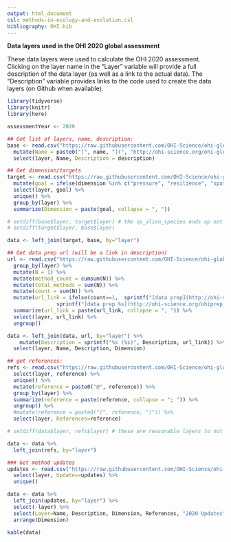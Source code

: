 ```yaml
---
output: html_document
csl: methods-in-ecology-and-evolution.csl
bibliography: OHI.bib
---
```


**Data layers used in the OHI 2020 global assessment**

These data layers were used to calculate the OHI 2020 assessment.  Clicking on the layer name in the "Layer" variable will provide a full description of the data layer (as well as a link to the actual data).  The "Description" variable provides links to the code used to create the data layers (on Github when available).

```r
library(tidyverse)
library(knitr)
library(here)

assessmentYear <- 2020
```

```r

## Get list of layers, name, description:
base <- read.csv("https://raw.githubusercontent.com/OHI-Science/ohi-global/draft/metadata_documentation/layers_eez_base.csv") %>%
  mutate(Name = paste0("[", name, "](", "http://ohi-science.org/ohi-global/layers#", layer, ")")) %>%
  select(layer, Name, Description = description)

## Get dimension/targets
target <- read.csv("https://raw.githubusercontent.com/OHI-Science/ohi-global/draft/metadata_documentation/layers_eez_targets.csv", stringsAsFactors = FALSE) %>%
  mutate(goal = ifelse(dimension %in% c("pressure", "resilience", "spatial", "weighting"), dimension, goal)) %>%
  select(layer, goal) %>%
  unique() %>%
  group_by(layer) %>%
  summarize(Dimension = paste(goal, collapse = ", "))

# setdiff(base$layer, target$layer) # the sp_alien_species ends up not being used, hab_softbottom_extent is used as a data check in HAB (ok that these are listed)
# setdiff(target$layer, base$layer)

data <- left_join(target, base, by="layer")

## Get data prep url (will be a link in description)
url <- read.csv("https://raw.githubusercontent.com/OHI-Science/ohi-global/draft/metadata_documentation/layers_eez_dataprep.csv") %>%
  group_by(layer) %>%
  mutate(N = 1) %>%
  mutate(method_count = cumsum(N)) %>%
  mutate(total_methods = sum(N)) %>%
  mutate(count = sum(N)) %>%
  mutate(url_link = ifelse(count==1,  sprintf("[data prep](http://ohi-science.org/ohiprep_v%s/%s)", assessmentYear, dataprep_url), 
                sprintf("[data prep %s](http://ohi-science.org/ohiprep_v%s/%s)", method_count, assessmentYear, dataprep_url))) %>%  
  summarize(url_link = paste(url_link, collapse = ", ")) %>%
  select(layer, url_link) %>%
  ungroup()

data <- left_join(data, url, by="layer") %>%
    mutate(Description = sprintf("%s (%s)", Description, url_link)) %>%
  select(layer, Name, Description, Dimension)

## get references:
refs <- read.csv("https://raw.githubusercontent.com/OHI-Science/ohi-global/draft/metadata_documentation/layers_eez_reference.csv") %>%
  select(layer, reference) %>%
  unique() %>%
  mutate(reference = paste0("@", reference)) %>%
  group_by(layer) %>%
  summarize(reference = paste(reference, collapse = "; ")) %>%
  ungroup() %>%
  #mutate(reference = paste0("[", reference, "]")) %>%
  select(layer, References=reference)

# setdiff(data$layer, refs$layer) # these are reasonable layers to not have references

data <- data %>%
  left_join(refs, by="layer")

### Get method updates
updates <- read.csv("https://raw.githubusercontent.com/OHI-Science/ohi-global/draft/metadata_documentation/layers_eez_updates.csv") %>%
  select(layer, Updates=updates) %>%
  unique()

data <- data %>%
  left_join(updates, by="layer") %>%
  select(-layer) %>%
  select(Layer=Name, Description, Dimension, References, "2020 Updates" = Updates) %>%
  arrange(Dimension)

kable(data)

```
